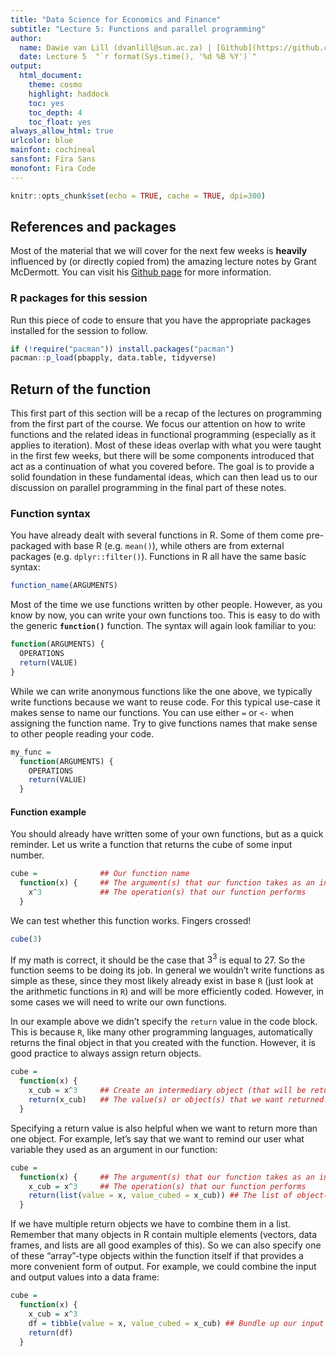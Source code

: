 ```yaml
---
title: "Data Science for Economics and Finance"
subtitle: "Lecture 5: Functions and parallel programming"
author:
  name: Dawie van Lill (dvanlill@sun.ac.za) | [Github](https://github.com/DawievLill)
  date: Lecture 5  "`r format(Sys.time(), '%d %B %Y')`"
output: 
  html_document:
    theme: cosmo
    highlight: haddock
    toc: yes
    toc_depth: 4
    toc_float: yes
always_allow_html: true
urlcolor: blue
mainfont: cochineal
sansfont: Fira Sans
monofont: Fira Code 
---
```


```r
knitr::opts_chunk$set(echo = TRUE, cache = TRUE, dpi=300)
```
## References and packages

Most of the material that we will cover for the next few weeks is **heavily** influenced by (or directly copied from) the amazing lecture notes by Grant McDermott. You can visit his [Github page](https://github.com/uo-ec607/lectures) for more information.   

### R packages for this session

Run this piece of code to ensure that you have the appropriate packages installed for the session to follow. 

```r
if (!require("pacman")) install.packages("pacman")
pacman::p_load(pbapply, data.table, tidyverse)
```

## Return of the function

This first part of this section will be a recap of the lectures on programming from the first part of the course. We focus our attention on how to write functions and the related ideas in functional programming (especially as it applies to iteration). Most of these ideas overlap with what you were taught in the first few weeks, but there will be some components introduced that act as a continuation of what you covered before. The goal is to provide a solid foundation in these fundamental ideas, which can then lead us to our discussion on parallel programming in the final part of these notes. 

### Function syntax

You have already dealt with several functions in R. Some of them come pre-packaged with base R (e.g. `mean()`), while others are from external packages (e.g. `dplyr::filter()`). Functions in R all have the same basic syntax:

```r
function_name(ARGUMENTS)
```
Most of the time we use functions written by other people. However, as you know by now, you can write your own functions too. This is easy to do with the generic **`function()`** function. The syntax will again look familiar to you:

```r
function(ARGUMENTS) {
  OPERATIONS
  return(VALUE)
}
```

While we can write anonymous functions like the one above, we typically write functions because we want to reuse code. For this typical use-case it makes sense to name our functions. You can use either `=` or `<-` when assigning the function name. Try to give functions names that make sense to other people reading your code. 

```r
my_func =
  function(ARGUMENTS) {
    OPERATIONS
    return(VALUE)
  }
```

#### Function example

You should already have written some of your own functions, but as a quick reminder. Let us write a function that returns the cube of some input number.

```r
cube =              ## Our function name
  function(x) {     ## The argument(s) that our function takes as an input
    x^3             ## The operation(s) that our function performs
  }
```

We can test whether this function works. Fingers crossed!

```r
cube(3)
```

If my math is correct, it should be the case that $3^3$ is equal to $27$. So the function seems to be doing its job. In general we wouldn't write functions as simple as these, since they most likely already exist in base `R` (just look at the arithmetic functions in `R`) and will be more efficiently coded. However, in some cases we will need to write our own functions. 

In our example above we didn't specify the `return` value in the code block. This is because `R`, like many other programming languages, automatically returns the final object in that you created with the function. However, it is good practice to always assign return objects.

```r
cube =              
  function(x) {     
    x_cub = x^3     ## Create an intermediary object (that will be returned)
    return(x_cub)   ## The value(s) or object(s) that we want returned.    
  }
```

Specifying a return value is also helpful when we want to return more than one object. For example, let's say that we want to remind our user what variable they used as an argument in our function:

```r
cube = 
  function(x) {     ## The argument(s) that our function takes as an input
    x_cub = x^3     ## The operation(s) that our function performs
    return(list(value = x, value_cubed = x_cub)) ## The list of object(s) that we want returned.
  }
```

If we have multiple return objects we have to combine them in a list.  Remember that many objects in R contain multiple elements (vectors, data frames, and lists are all good examples of this). So we can also specify one of these "array"-type objects within the function itself if that provides a more convenient form of output. For example, we could combine the input and output values into a data frame:

```r
cube = 
  function(x) { 
    x_cub = x^3 
    df = tibble(value = x, value_cubed = x_cub) ## Bundle up our input and output values into a convenient dataframe.
    return(df)
  }
```





























